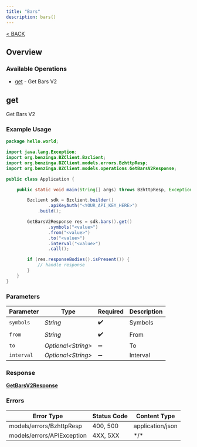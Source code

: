 ```yaml
---
title: "Bars"
description: bars()
---
```

[< BACK](/sdks/languages/java#bars)

## Overview

### Available Operations

* [get](#get) - Get Bars V2

## get

Get Bars V2

### Example Usage

```java
package hello.world;

import java.lang.Exception;
import org.benzinga.BZClient.Bzclient;
import org.benzinga.BZClient.models.errors.BzhttpResp;
import org.benzinga.BZClient.models.operations.GetBarsV2Response;

public class Application {

    public static void main(String[] args) throws BzhttpResp, Exception {

        Bzclient sdk = Bzclient.builder()
                .apiKeyAuth("<YOUR_API_KEY_HERE>")
            .build();

        GetBarsV2Response res = sdk.bars().get()
                .symbols("<value>")
                .from("<value>")
                .to("<value>")
                .interval("<value>")
                .call();

        if (res.responseBodies().isPresent()) {
            // handle response
        }
    }
}
```

### Parameters

| Parameter           | Type                | Required            | Description         |
| ------------------- | ------------------- | ------------------- | ------------------- |
| `symbols`           | *String*            | :heavy_check_mark:  | Symbols             |
| `from`              | *String*            | :heavy_check_mark:  | From                |
| `to`                | *Optional\<String>* | :heavy_minus_sign:  | To                  |
| `interval`          | *Optional\<String>* | :heavy_minus_sign:  | Interval            |

### Response

**[GetBarsV2Response](../../models/operations/GetBarsV2Response.md)**

### Errors

| Error Type                 | Status Code                | Content Type               |
| -------------------------- | -------------------------- | -------------------------- |
| models/errors/BzhttpResp   | 400, 500                   | application/json           |
| models/errors/APIException | 4XX, 5XX                   | \*/\*                      |